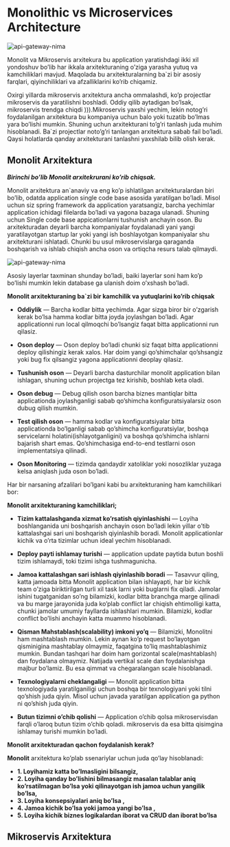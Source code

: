 
# Monolithic vs Microservices Architecture

![api-gateway-nima](https://raw.githubusercontent.com/devops-journey-uz/assets/main/images/article/monolithic-microservices/1.webp)

Monolit va Mikroservis arxitekura bu application yaratishdagi ikki xil yondoshuv bo’lib har ikkala arxitekturaning o’ziga yarasha yutuq va kamchiliklari mavjud. Maqolada bu arxitekturalarning ba`zi bir asosiy farqlari, qiyinchiliklari va afzalliklarini ko’rib chiqamiz.

Oxirgi yillarda mikroservis arxitektura ancha ommalashdi, ko’p projectlar mikroservis da yaratilishni boshladi. Oddiy qilib aytadigan bo’lsak, mikroservis trendga chiqdi ))).Mikroservis yaxshi yechim, lekin notog’ri foydalanilgan arxitektura bu kompaniya uchun balo yoki tuzatib bo’lmas yara bo’lishi mumkin. Shuning uchun arxitekturani to’g’ri tanlash juda muhim hisoblanadi. Ba`zi projectlar noto’g’ri tanlangan arxitektura sabab fail bo’ladi. Qaysi holatlarda qanday arxitekturani tanlashni yaxshilab bilib olish kerak.

## Monolit Arxitektura

***Birinchi bo’lib Monolit arxitekrurani ko’rib chiqsak.***

Monolit arxitektura an`anaviy va eng ko’p ishlatilgan arxitekturalardan biri bo’lib, odatda application single code base asosida yaratilgan bo’ladi. Misol uchun siz spring framework da application yaratsangiz, barcha yechimlar application ichidagi filelarda bo’ladi va yagona bazaga ulanadi. Shuning uchun Single code base appicationlarni tushunish anchayin oson. Bu arxitekturadan deyarli barcha kompaniyalar foydalanadi yani yangi yaratilayotgan startup lar yoki yangi ish boshlayotgan kompaniyalar shu arxitekturani ishlatadi. Chunki bu usul mikroservislarga qaraganda boshqarish va ishlab chiqish ancha oson va ortiqcha resurs talab qilmaydi.

![api-gateway-nima](https://raw.githubusercontent.com/devops-journey-uz/assets/main/images/article/monolithic-microservices/2.webp)

Asosiy layerlar taxminan shunday bo’ladi, baiki layerlar soni ham ko’p bo’lishi mumkin lekin database ga ulanish doim o’xshash bo’ladi.

**Monolit arxitekturaning ba`zi bir kamchilik va yutuqlarini ko’rib chiqsak**

* **Oddiylik** — Barcha kodlar bitta yechimda. Agar sizga biror bir o’zgarish kerak bo’lsa hamma kodlar bitta joyda joylashgan bo’ladi. Agar applicationni run local qilmoqchi bo’lsangiz faqat bitta applicationni run qilasiz.

* **Oson deploy** — Oson deploy bo’ladi chunki siz faqat bitta applicationni deploy qilishingiz kerak xalos. Har doim yangi qo’shimchalar qo’shsangiz yoki bug fix qilsangiz yagona applicationni deoplay qilasiz.

* **Tushunish oson** — Deyarli barcha dasturchilar monolit application bilan ishlagan, shuning uchun projectga tez kirishib, boshlab keta oladi.

* **Oson debug** — Debug qilish oson barcha biznes mantiqlar bitta applicationda joylashganligi sabab qo’shimcha konfiguratsiyalarsiz oson dubug qilish mumkin.

* **Test qilish oson** — hamma kodlar va konfiguratsiyalar bitta applicationda bo’lganligi sabab qo’shimcha konfiguratsiylar, boshqa servicelarni holatini(ishlayotganligini) va boshqa qo’shimcha ishlarni bajarish shart emas. Qo’shimchasiga end-to-end testlarni oson implementatsiya qilinadi.

* **Oson Monitoring** — tizimda qandaydir xatoliklar yoki nosozliklar yuzaga kelsa aniqlash juda oson bo’ladi.

Har bir narsaning afzalilari bo’lgani kabi bu arxitekturaning ham kamchilikari bor:

**Monolit arxitekturaning kamchiliklari;**

* **Tizim kattalashganda xizmat ko’rsatish qiyinlashishi** — Loyiha boshlanganida uni boshqarish anchayin oson bo’ladi lekin yillar o’tib kattalashgai sari uni boshqarish qiyinlashib boradi. Monolit applicationlar kichik va o’rta tizimlar uchun ideal yechim hisoblanadi.

* **Deploy payti ishlamay turishi** — application update paytida butun boshli tizim ishlamaydi, toki tizimi ishga tushmagunicha.

* **Jamoa kattalashgan sari ishlash qiyinlashib boradi** — Tasavvur qiling, katta jamoada bitta Monolit application bilan ishlayapti, har bir kichik team o’ziga biriktirilgan turli xil task larni yoki buglarni fix qiladi. Jamolar ishini tugatganidan so’ng bilamizki, kodlar bitta branchga marge qilinadi va bu marge jarayonida juda ko’plab conflict lar chiqish ehtimolligi katta, chunki jamolar umumiy fayllarda ishlashlari mumkin. Bilamizki, kodlar conflict bo’lishi anchayin katta muammo hisoblanadi.

* **Qisman Mahstablash(scalability) imkoni yo’q** — Bilamizki, Monolitni ham mashtablash mumkin. Lekin aynan ko’p request bo’layotgan qisminigina mashtablay olmaymiz, faqatgina to’liq mashtablashimiz mumkin. Bundan tashqari har doim ham gorizontal scale(mashtablash) dan foydalana olmaymiz. Natijada vertikal scale dan foydalanishga majbur bo’lamiz. Bu esa qimmat va chegaralangan scale hisoblanadi.

* **Texnologiyalarni cheklangaligi** — Monolit application bitta texnologiyada yaratilganiligi uchun boshqa bir texnologiyani yoki tilni qo’shish juda qiyin. Misol uchun javada yaratilgan application ga python ni qo’shish juda qiyin.

* **Butun tizimni o’chib qolishi** — Application o’chib qolsa mikroservisdan farqli o’laroq butun tizim o’chib qoladi. mikroservis da esa bitta qisimgina ishlamay turishi mumkin bo’ladi.

**Monolit arxitekturadan qachon foydalanish kerak?**

**Monolit** arxitektura ko’plab ssenariylar uchun juda qo’lay hisoblanadi:

* **1. Loyihamiz katta bo’lmasligini bilsangiz,**
* **2. Loyiha qanday bo’lishini bilmasangiz masalan talablar aniq ko’rsatilmagan bo’lsa yoki qilinayotgan ish jamoa uchun yangilik bo’lsa,**
* **3. Loyiha konsepsiyalari aniq bo’lsa ,**
* **4. Jamoa kichik bo’lsa yoki jamoa yangi bo’lsa ,**
* **5. Loyiha kichik biznes logikalardan iborat va CRUD dan iborat bo’lsa**

## Mikroservis Arxitektura